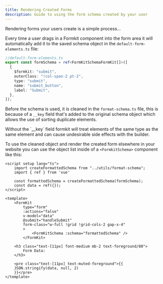```yaml
---
title: Rendering Created Forms
description: Guide to using the form schema created by your user
---
```


Rendering forms your users create is a simple process...

Every time a user drags in a Formkit component into the form area it will automatically add it to the
saved schema object in the `default-form-elements.ts` file:

```typescript
//default-form-elements.ts
export const formSchema = ref<FormKitSchemaFormKit[]>([
  {
    $formkit: "submit",
    outerClass: "!col-span-2 pt-2",
    type: "submit",
    name: "submit_button",
    label: "Submit",
  },
]);
```

Before the schema is used, it is cleaned in the `format-schema.ts` file, this is because of a `__key` field that's
added to the original schema object which allows the use of sorting duplicate elements.

<Aside type="danger">
    Without the `__key` field formkit will treat elements of the same type as the same element
    and can cause undesirable side effects with the builder.
</Aside>

To use the cleaned object and render the created form elsewhere in your website you can use the object list inside of a
`<FormkitSchema>` component like this:

```vue
<script setup lang="ts">
    import createFormattedSchema from "../utils/format-schema";
    import { ref } from 'vue'

    const formattedSchema = createFormattedSchema(formSchema);
    const data = ref({});
</script>

<template>
    <FormKit
        type="form"
        :actions="false"
        v-model="data"
        @submit="handleSubmit"
        form-class="w-full !grid !grid-cols-2 gap-x-4"
        >
            <FormKitSchema :schema="formattedSchema" />
        </FormKit>

    <h3 class="text-[11px] font-medium mb-2 text-foreground/80">
        Form Data:
    </h3>

    <pre class="text-[11px] text-muted-foreground">{{
    JSON.stringify(data, null, 2)
    }}</pre>
</template>
```
